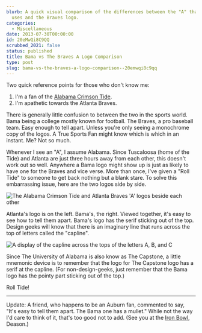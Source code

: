 ```yaml
---
blurb: A quick visual comparison of the differences between the "A" that Bama
  uses and the Braves logo.
categories:
  - Miscellaneous
date: 2013-07-30T00:00:00
id: 20eMwQi8C9QQ
scrubbed_2021: false
status: published
title: Bama vs The Braves A Logo Comparison
type: post
slug: bama-vs-the-braves-a-logo-comparison--20emwqi8c9qq
---
```


Two quick reference points for those who don't know me:

1. I'm a fan of the [Alabama Crimson Tide](http://www.rolltide.com/).
2. I'm apathetic towards the Atlanta Braves. 

There is generally little confusion to between the two in the sports world. Bama being a college mostly known for football. The Braves, a pro baseball team. Easy enough to tell apart. Unless you're only seeing a monochrome copy of the logos. A True Sports Fan might know which is which in an instant. Me? Not so much. 

Whenever I see an "A", I assume Alabama. Since Tuscaloosa (home of the Tide) and Atlanta are just three hours away from each other, this doesn't work out so well. Anywhere a Bama logo might show up is just as likely to have one for the Braves and vice verse. More than once, I've given a "Roll Tide" to someone to get back nothing but a blank stare. To solve this embarrassing issue, here are the two logos side by side. 

<Img src="braves_and_bama_comparison.png" alt="The Alabama Crimson Tide and Atlanta Braves 'A' logos beside each other" />

Atlanta's logo is on the left. Bama's, the right. Viewed together, it's easy to see how to tell them apart. Bama's logo has the serif sticking out of the top. Design geeks will know that there is an imaginary line that runs across the top of letters called the "capline". 

<Img src="capline.png" alt="A display of the capline across the tops of the letters A, B, and C" />

Since The University of Alabama is also know as The Capstone, a little mnemonic device is to remember that the logo for The Capstone logo has a serif at the capline. (For non-design-geeks, just remember that the Bama logo has the pointy part sticking out of the top.)

Roll Tide!

---


Update: A friend, who happens to be an Auburn fan, commented to say, "It's easy to tell them apart. The Bama one has a mullet." While not the way I'd care to think of it, that's too good not to add. (See you at the [Iron Bowl](http://en.wikipedia.org/wiki/Iron_Bowl), Deason.)